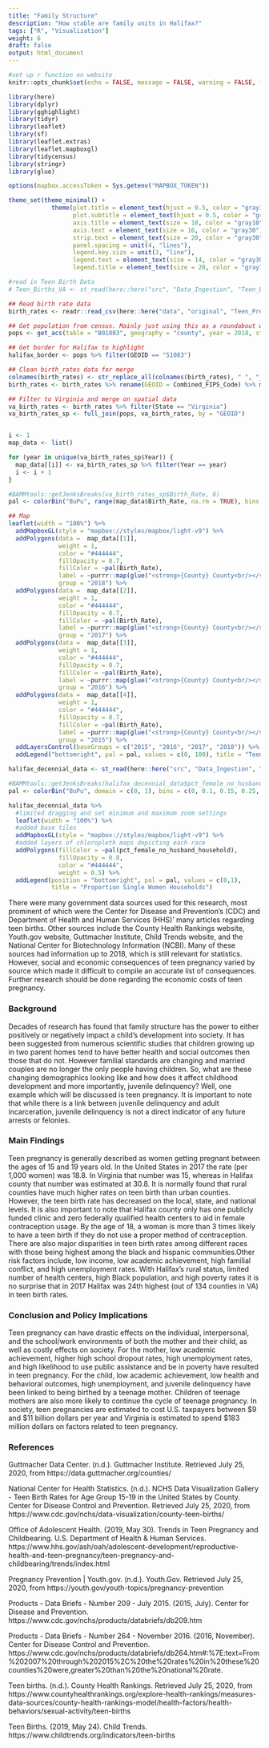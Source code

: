 ```yaml
---
title: "Family Structure"
description: "How stable are family units in Halifax?"
tags: ["R", "Visualization"]
weight: 6
draft: false
output: html_document
---
```


```r
#set up r function on website
knitr::opts_chunk$set(echo = FALSE, message = FALSE, warning = FALSE, fig.width = 20, fig.height = 10)

library(here)
library(dplyr)
library(gghighlight)
library(tidyr)
library(leaflet)
library(sf)
library(leaflet.extras)
library(leaflet.mapboxgl)
library(tidycensus)
library(stringr)
library(glue)

options(mapbox.accessToken = Sys.getenv("MAPBOX_TOKEN"))

theme_set(theme_minimal() + 
            theme(plot.title = element_text(hjust = 0.5, color = "gray10", size = 22), 
                  plot.subtitle = element_text(hjust = 0.5, color = "gray30", face = "italic", size = 18),
                  axis.title = element_text(size = 18, color = "gray10"),
                  axis.text = element_text(size = 16, color = "gray30"),
                  strip.text = element_text(size = 20, color = "gray30"),
                  panel.spacing = unit(4, "lines"),
                  legend.key.size = unit(3, "line"),
                  legend.text = element_text(size = 14, color = "gray30"),
                  legend.title = element_text(size = 20, color = "gray10")))

#read in Teen Birth Data
# Teen_Births_VA <- st_read(here::here("src", "Data_Ingestion", "Teen_Births_VA.geojson"))
```


```r
## Read birth rate data
birth_rates <- readr::read_csv(here::here("data", "original", "Teen_Pregnancy", "NCHS_-_Teen_Birth_Rates_for_Age_Group_15-19_in_the_United_States_by_County.csv"))

## Get population from census. Mainly just using this as a roundabout way to get polylines since tigris was giving weird polygons for the Eastern Shore
pops <- get_acs(table = "B01003", geography = "county", year = 2018, state = "VA", survey = "acs5", geometry = TRUE) %>% st_transform(crs = 4326)

## Get border for Halifax to highlight
halifax_border <- pops %>% filter(GEOID == "51083")

## Clean birth_rates data for merge
colnames(birth_rates) <- str_replace_all(colnames(birth_rates), " ", "_")
birth_rates <- birth_rates %>% rename(GEOID = Combined_FIPS_Code) %>% mutate(GEOID = as.character(GEOID))

## Filter to Virginia and merge on spatial data
va_birth_rates <- birth_rates %>% filter(State == "Virginia")
va_birth_rates_sp <- full_join(pops, va_birth_rates, by = "GEOID")


i <- 1
map_data <- list()

for (year in unique(va_birth_rates_sp$Year)) {
  map_data[[i]] <- va_birth_rates_sp %>% filter(Year == year)
  i <- i + 1
}
```

```r
#BAMMtools::getJenksBreaks(va_birth_rates_sp$Birth_Rate, 6)
pal <- colorBin("BuPu", range(map_data$Birth_Rate, na.rm = TRUE), bins = c(0, 1, 20, 30, 45, 63, 102.7))

## Map
leaflet(width = "100%") %>%
  addMapboxGL(style = "mapbox://styles/mapbox/light-v9") %>%
  addPolygons(data =  map_data[[1]],
              weight = 1,
              color = "#444444",
              fillOpacity = 0.7,
              fillColor = ~pal(Birth_Rate),
              label = ~purrr::map(glue("<strong>{County} County<br/></strong> <strong>Teen birth rate</strong>: {Birth_Rate}"), htmltools::HTML),
              group = "2018") %>%
  addPolygons(data =  map_data[[2]],
              weight = 1,
              color = "#444444",
              fillOpacity = 0.7,
              fillColor = ~pal(Birth_Rate),
              label = ~purrr::map(glue("<strong>{County} County<br/></strong> <strong>Teen birth rate</strong>: {Birth_Rate}"), htmltools::HTML),
              group = "2017") %>%
  addPolygons(data =  map_data[[3]],
              weight = 1,
              color = "#444444",
              fillOpacity = 0.7,
              fillColor = ~pal(Birth_Rate),
              label = ~purrr::map(glue("<strong>{County} County<br/></strong> <strong>Teen birth rate</strong>: {Birth_Rate}"), htmltools::HTML),
              group = "2016") %>%
  addPolygons(data =  map_data[[4]],
              weight = 1,
              color = "#444444",
              fillOpacity = 0.7,
              fillColor = ~pal(Birth_Rate),
              label = ~purrr::map(glue("<strong>{County} County<br/></strong> <strong>Teen birth rate</strong>: {Birth_Rate}"), htmltools::HTML),
              group = "2015") %>%
  addLayersControl(baseGroups = c("2015", "2016", "2017", "2018")) %>%
  addLegend("bottomright", pal = pal, values = c(0, 100), title = "Teen Birth Rate")
```

```r
halifax_decennial_data <- st_read(here::here("src", "Data_Ingestion", "halifax_decennial_data.geojson"))
```
```r
#BAMMtools::getJenksBreaks(halifax_decennial_data$pct_female_no_husband_household, 4)
pal <- colorBin("BuPu", domain = c(0, 1), bins = c(0, 0.1, 0.15, 0.25, 1))

halifax_decennial_data %>%
  #limited dragging and set minimum and maximum zoom settings
  leaflet(width = "100%") %>%
  #added base tiles
  addMapboxGL(style = "mapbox://styles/mapbox/light-v9") %>%
  #added layers of chloropleth maps depicting each race
  addPolygons(fillColor = ~pal(pct_female_no_husband_household),
              fillOpacity = 0.8,
              color = "#444444",
              weight = 0.5) %>%
  addLegend(position = "bottomright", pal = pal, values = c(0,1), 
            title = "Proportion Single Women Households")

```

There were many government data sources used for this research, most prominent of which were the Center for Disease and Prevention’s (CDC) and Department of Health and Human Services (HHS)’ many articles regarding teen births. Other sources include the County Health Rankings website, Youth.gov website, Guttmacher Institute, Child Trends website, and the National Center for Biotechnology Information (NCBI). Many of these sources had information up to 2018, which is still relevant for statistics. However, social and economic consequences of teen pregnancy varied by source which made it difficult to compile an accurate list of consequences. Further research should be done regarding the economic costs of teen pregnancy. 

### Background

Decades of research has found that family structure has the power to either positively or negatively impact a child’s development into society. It has been suggested from numerous scientific studies that children growing up in two parent homes tend to have better health and social outcomes then those that do not. However familial standards are changing and married couples are no longer the only people having children. So, what are these changing demographics looking like and how does it affect childhood development and more importantly, juvenile delinquency? Well, one example which will be discussed is teen pregnancy. It is important to note that while there is a link between juvenile delinquency and adult incarceration, juvenile delinquency is not a direct indicator of any future arrests or felonies.

### Main Findings 

Teen pregnancy is generally described as women getting pregnant between the ages of 15 and 19 years old. In the United States in 2017 the rate (per 1,000 women) was 18.8. In Virginia that number was 15, whereas in Halifax county that number was estimated at 30.8. It is normally found that rural counties have much higher rates on teen birth than urban counties. However, the teen birth rate has decreased on the local, state, and national levels. It is also important to note that Halifax county only has one publicly funded clinic and zero federally qualified health centers to aid in female contraception usage. By the age of 18, a woman is more than 3 times likely to have a teen birth if they do not use a proper method of contraception. There are also major disparities in teen birth rates among different races with those being highest among the black and hispanic communities.Other risk factors include, low income, low academic achievement, high familial conflict, and high unemployment rates. With Halifax’s rural status, limited number of health centers, high Black population, and high poverty rates it is no surprise that in 2017 Halifax was 24th highest (out of 134 counties in VA) in teen birth rates. 

### Conclusion and Policy Implications 

Teen pregnancy can have drastic effects on the individual, interpersonal, and the school/work environments of both the mother and their child, as well as costly effects on society. For the mother, low academic achievement, higher high school dropout rates, high unemployment rates, and high likelihood to use public assistance and be in poverty have resulted in teen pregnancy. For the child, low academic achievement, low health and behavioral outcomes, high unemployment, and juvenile delinquency have been linked to being birthed by a teenage mother. Children of teenage mothers are also more likely to continue the cycle of teenage pregnancy. In society, teen pregnancies are estimated to cost U.S. taxpayers between $9 and $11 billion dollars per year and Virginia is estimated to spend $183 million dollars on factors related to teen pregnancy.  

### References 

Guttmacher Data Center. (n.d.). Guttmacher Institute. Retrieved July 25, 2020, from https://data.guttmacher.org/counties/

National Center for Health Statistics. (n.d.). NCHS Data Visualization Gallery - Teen Birth Rates for Age Group 15-19 in the United States by County. Center for Disease Control and Prevention. Retrieved July 25, 2020, from https://www.cdc.gov/nchs/data-visualization/county-teen-births/

Office of Adolescent Health. (2019, May 30). Trends in Teen Pregnancy and Childbearing. U.S. Department of Health & Human Services. https://www.hhs.gov/ash/oah/adolescent-development/reproductive-health-and-teen-pregnancy/teen-pregnancy-and-childbearing/trends/index.html

Pregnancy Prevention | Youth.gov. (n.d.). Youth.Gov. Retrieved July 25, 2020, from https://youth.gov/youth-topics/pregnancy-prevention

Products - Data Briefs - Number 209 - July 2015. (2015, July). Center for Disease and Prevention. https://www.cdc.gov/nchs/products/databriefs/db209.htm

Products - Data Briefs - Number 264 - November 2016. (2016, November). Center for Disease Control and Prevention. https://www.cdc.gov/nchs/products/databriefs/db264.htm#:%7E:text=From%202007%20through%202015%2C%20the%20rates%20in%20these%20counties%20were,greater%20than%20the%20national%20rate.

Teen births. (n.d.). County Health Rankings. Retrieved July 25, 2020, from https://www.countyhealthrankings.org/explore-health-rankings/measures-data-sources/county-health-rankings-model/health-factors/health-behaviors/sexual-activity/teen-births

Teen Births. (2019, May 24). Child Trends. https://www.childtrends.org/indicators/teen-births







